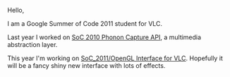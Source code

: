 Hello,

I am a Google Summer of Code 2011 student for VLC.

Last year I worked on [[SoC 2010 Phonon Capture API]], a multimedia abstraction layer.

This year I'm working on [[SoC_2011/OpenGL Interface for VLC]]. Hopefully it will be a fancy shiny new interface with lots of effects.